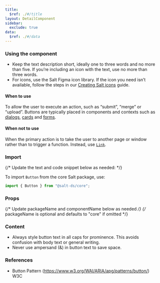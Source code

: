 ```yaml
---
title:
  $ref: ./#/title
layout: DetailComponent
sidebar:
  exclude: true
data:
  $ref: ./#/data
---
```


### Using the component

- Keep the text description short, ideally one to three words and no more than five. If you’re including an icon with the text, use no more than three words.
- For icons, use the Salt Figma icon library. If the icon you need isn’t available, follow the steps in our [Creating Salt icons](<https://www.figma.com/file/ibGX0b0CxUcZU3pn6OrqX7/Salt%3A-Icons-(Community)?type=design&node-id=490-74&mode=design>) guide.

#### When to use

To allow the user to execute an action, such as “submit”, “merge” or “upload”. Buttons are typically placed in components and contexts such as [dialogs](../dialog), [cards](../card) and [forms](/salt/patterns/forms).

#### When not to use

When the primary action is to take the user to another page or window rather than to trigger a function. Instead, use [`Link`](../link).

### Import

{/* Update the text and code snippet below as needed: */}

To import `Button` from the core Salt package, use:

```js
import { Button } from "@salt-ds/core";
```

### Props

{/* Update packageName and componentName below as needed */}
{/* packageName is optional and defaults to "core" if omitted */}

<PropsTable packageName="core" componentName="Button" />

### Content

- Always style button text in all caps for prominence. This avoids confusion with body text or general writing.
- Never use ampersand (&) in button text to save space.

### References

- Button Pattern (https://www.w3.org/WAI/ARIA/apg/patterns/button/) W3C
